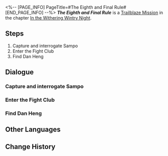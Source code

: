 <%-- [PAGE_INFO]
PageTitle=#The Eighth and Final Rule#
[END_PAGE_INFO] --%>
{{Stub|Dialogue, characters, and location(s)}}
{{Mission Infobox
|id            = 1010402
|title         = 
|image         = Mission The Eighth and Final Rule.png
|type          = Trailblaze
|event_name    = 
|chapter       = In the Withering Wintry Night
|requirements  = [[Trailblaze Mission]] ''[[Hide-and-Seek]]'' completed
|summary       = You assist Dan Heng in winning battles in the Fight Club and locate Sampo, the mastermind behind all the events.<br />It would be wise to question him about his motives.
|characters    = <!--characters that appear in this mission-->
|startLocation = <!--location as it intially appears on the mission screen-->
|world         = <!--i.e. Penacony-->
|area          = <!--i.e. A Child's Dream-->
|prev          = 
|next          = Long Wait for the Blade's Edge
|exp           = 
|credits       = 
|stellarJade   = 
|other         = 
}}
'''''The Eighth and Final Rule''''' is a [[Trailblaze Mission]] in the chapter [[In the Withering Wintry Night]].

==Steps==
# Capture and interrogate Sampo
# Enter the Fight Club
# Find Dan Heng

<!--
==Gameplay Notes==

--><!--
==Trial Character==

-->
==Dialogue==
{{Stub Dialogue}}
===Capture and interrogate Sampo===
{{Mission Description|type=trailblaze|location=<!--to be added-->|After the fierce battle, you finally realize who the culprit for putting Dan Heng in this octagon is. Coincidentally, that person hasn't gotten very far just yet.<br />An uneventful pursuit is underway. You swear that if you catch him this time, you will definitely end this opportunist smuggler right where he stands...<br />... Okay, maybe that's a little exaggerated.}}
{{Dialogue Start}}
:{{tx}}
{{Dialogue End}}

===Enter the Fight Club===
{{Mission Description|type=trailblaze|location=<!--to be added-->|update|Hook brings you and March 7th to the entrance of the boxing gym. As you hear the waves of raging cheers through the walls, you are reminded of what Hook said and a chill runs down your spine.<br />What kind of darkness dwells in this shabby building in front of you? It seems the only way to find out is to personally conduct an investigation.<br />You truly believe that it is possible to find Dan Heng here &mdash; after all, you've always thought of him as someone who's had a dark past... But make sure he doesn't know you think that.}}
{{Dialogue Start}}
:{{tx}}
{{Dialogue End}}

===Find Dan Heng===
{{Mission Description|type=trailblaze|location=<!--to be added-->|update|Just as you expected, you find Dan Heng with the same cold and fierce expression in the octagon. Although you've accepted the fact that he's here, you still can't logically understand the reason for it.<br />Anyways, help this companion known as the Cold Dragon Young get through the challenge presented first. The questioning can come afterward.<br />However, being Dan Heng, he'll probably say something along the lines of "I can take them on my own, you know." ...}}
{{Dialogue Start}}
:{{tx}}
{{Dialogue End}}

==Other Languages==
{{Other Languages
|en   = The Eighth and Final Rule
|zhs  = 第八条、也是最后一条规则
|zht  = 第八條、也是最後一條規則
|ja   = ルールその8、それが最後の1つ
|ko   = 제8조, 마지막 규칙
|es   = La octava y última regla
|fr   = La huitième et dernière règle
|ru   = Восьмое и последнее правило
|th   = ข้อที่ 8 คือกฎข้อสุดท้าย
|vi   = Điều Thứ 8, Cũng Là Quy Tắc Cuối Cùng
|de   = Die achte und letzte Regel
|id   = Peraturan Kedelapan dan Juga Peraturan Terakhir
|pt   = A Oitava e Última Regra
}}

==Change History==
{{Change History|1.0}}
